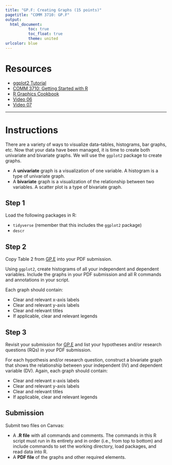 ---
title: "GP.F: Creating Graphs (15 points)"
pagetitle: "COMM 3710: GP.F"
output:
  html_document:
          toc: true
          toc_float: true
          theme: united
urlcolor: blue
---

# Resources

- [ggplot2 Tutorial](https://yesuncomm.github.io/comm3710/LA/ggplot.html)
- [COMM 3710: Getting Started with R](https://sarakyeo.github.io/COMM-3710-bookdown/docs/index.html)
- [R Graphics Cookbook](https://r-graphics.org/)
- [Video 06](https://youtu.be/mwLyXHfCPdE)
- [Video 07](https://youtu.be/IZoCbCQRmUE)

---

# Instructions
There are a variety of ways to visualize data--tables, histograms, bar graphs, etc. Now that your data have been managed, it is time to create both univariate and bivariate graphs. We will use the `ggplot2` package to create graphs.

- A **univariate** graph is a visualization of one variable. A histogram is a type of univariate graph.
- A **bivariate** graph is a visualization of the relationship between two variables. A scatter plot is a type of bivariate graph.

## Step 1
Load the following packages in R:

- `tidyverse` (remember that this includes the `ggplot2` package)
- `descr`

## Step 2
Copy Table 2 from [GP.E](https://yesuncomm.github.io/comm3710/GP/GP.E.html) into your PDF submission.

Using `ggplot2`, create histograms of all your independent and dependent variables. Include the graphs in your PDF submission and all R commands and annotations in your script.

Each graph should contain:

- Clear and relevant x-axis labels
- Clear and relevant y-axis labels
- Clear and relevant titles
- If applicable, clear and relevant legends


## Step 3
Revisit your submission for [GP.E](https://yesuncomm.github.io/comm3710/GP/GP.E.html) and list your hypotheses and/or research questions (RQs) in your PDF submission.

For each hypothesis and/or research question, construct a bivariate graph that shows the relationship between your independent (IV) and dependent variable (DV). Again, each graph should contain:

- Clear and relevant x-axis labels
- Clear and relevant y-axis labels
- Clear and relevant titles
- If applicable, clear and relevant legends


## Submission
Submit two files on Canvas:

- A **.R file** with all commands and comments. The commands in this R script must run in its entirety and in order (i.e., from top to bottom) and include commands to set the working directory, load packages, and read data into R.
- A **PDF file** of the graphs and other required elements.